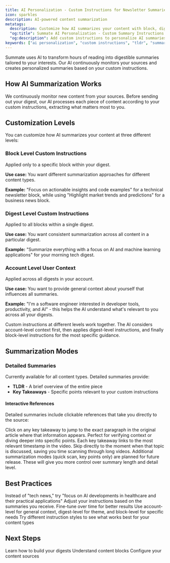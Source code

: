 ```yaml
---
title: AI Personalization - Custom Instructions for Newsletter Summaries - Summate
icon: sparkles
description: AI-powered content summarization
metatags:
  description: Customize how AI summarizes your content with block, digest, or account-level instructions. Learn to personalize TLDR summaries and key takeaways for better insights from newsletters and videos.
  "og:title": Summate AI Personalization - Custom Summary Instructions
  "og:description": Add custom instructions to personalize AI summaries. Control how newsletters, YouTube videos, and blogs are summarized at multiple levels.
keywords: ["ai personalization", "custom instructions", "tldr", "summaries", "ai customization"]
---
```


Summate uses AI to transform hours of reading into digestible summaries tailored to your interests. Our AI continuously monitors your sources and creates personalized summaries based on your custom instructions.

## How AI Summarization Works

We continuously monitor new content from your sources. Before sending out your digest, our AI processes each piece of content according to your custom instructions, extracting what matters most to you.

## Customization Levels

You can customize how AI summarizes your content at three different levels:

### Block Level Custom Instructions
Applied only to a specific block within your digest.

**Use case:** You want different summarization approaches for different content types.

**Example:** "Focus on actionable insights and code examples" for a technical newsletter block, while using "Highlight market trends and predictions" for a business news block.

### Digest Level Custom Instructions
Applied to all blocks within a single digest.

**Use case:** You want consistent summarization across all content in a particular digest.

**Example:** "Summarize everything with a focus on AI and machine learning applications" for your morning tech digest.

### Account Level User Context
Applied across all digests in your account.

**Use case:** You want to provide general context about yourself that influences all summaries.

**Example:** "I'm a software engineer interested in developer tools, productivity, and AI" - this helps the AI understand what's relevant to you across all your digests.

<Info>
Custom instructions at different levels work together. The AI considers account-level context first, then applies digest-level instructions, and finally block-level instructions for the most specific guidance.
</Info>

## Summarization Modes

### Detailed Summaries

Currently available for all content types. Detailed summaries provide:

- **TLDR** - A brief overview of the entire piece
- **Key Takeaways** - Specific points relevant to your custom instructions

#### Interactive References

Detailed summaries include clickable references that take you directly to the source:

<Tabs>
  <Tab title="Newsletters & RSS">
    Click on any key takeaway to jump to the exact paragraph in the original article where that information appears. Perfect for verifying context or diving deeper into specific points.
  </Tab>
  <Tab title="YouTube Videos">
    Each key takeaway links to the most relevant timestamp in the video. Skip directly to the moment when that topic is discussed, saving you time scanning through long videos.
  </Tab>
</Tabs>

<Note>
Additional summarization modes (quick scan, key points only) are planned for future release. These will give you more control over summary length and detail level.
</Note>

## Best Practices

<CardGroup cols={2}>
  <Card title="Be Specific" icon="bullseye">
    Instead of "tech news," try "focus on AI developments in healthcare and their practical applications"
  </Card>
  <Card title="Iterate" icon="rotate">
    Adjust your instructions based on the summaries you receive. Fine-tune over time for better results
  </Card>
  <Card title="Layer Instructions" icon="layer-group">
    Use account-level for general context, digest-level for theme, and block-level for specific needs
  </Card>
  <Card title="Test Different Approaches" icon="flask">
    Try different instruction styles to see what works best for your content types
  </Card>
</CardGroup>

## Next Steps

<CardGroup cols={3}>
  <Card title="Create Digests" icon="newspaper" href="/concepts/digests">
    Learn how to build your digests
  </Card>
  <Card title="Add Blocks" icon="cube" href="/concepts/blocks">
    Understand content blocks
  </Card>
  <Card title="Manage Sources" icon="rss" href="/concepts/sources">
    Configure your content sources
  </Card>
</CardGroup>
